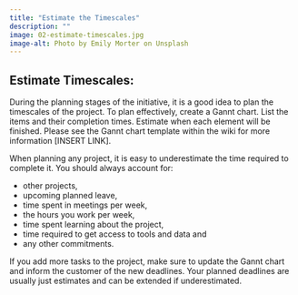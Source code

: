 ```yaml
---
title: "Estimate the Timescales"
description: ""
image: 02-estimate-timescales.jpg
image-alt: Photo by Emily Morter on Unsplash
---
```


## Estimate Timescales:
During the planning stages of the initiative, it is a good idea to plan the timescales of the project. To plan effectively, create a Gannt chart. List the items and their completion times. Estimate when each element will be finished. Please see the Gannt chart template within the wiki for more information [INSERT LINK].

When planning any project, it is easy to underestimate the time required to complete it. You should always account for:

* other projects,
* upcoming planned leave,
* time spent in meetings per week,
* the hours you work per week,
* time spent learning about the project,
* time required to get access to tools and data and
* any other commitments.

If you add more tasks to the project, make sure to update the Gannt chart and inform the customer of the new deadlines. Your planned deadlines are usually just estimates and can be extended if underestimated.
